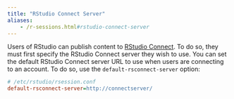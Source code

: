 ```yaml
---
title: "RStudio Connect Server"
aliases:
	- /r-sessions.html#rstudio-connect-server
---
```


Users of RStudio can publish content to [RStudio Connect](https://www.rstudio.com/products/connect/). To do so, they must first specify the RStudio Connect server they wish to use. You can set the default RStudio Connect server URL to use when users are connecting to an account. To do so, use the `default-rsconnect-server` option:

```ini
# /etc/rstudio/rsession.conf
default-rsconnect-server=http://connectserver/
```

